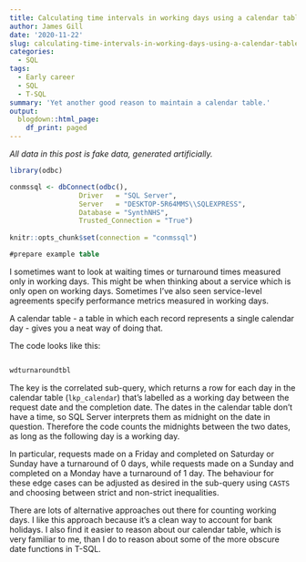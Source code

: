 ---
title: Calculating time intervals in working days using a calendar table
author: James Gill
date: '2020-11-22'
slug: calculating-time-intervals-in-working-days-using-a-calendar-table
categories:
  - SQL
tags:
  - Early career
  - SQL
  - T-SQL
summary: 'Yet another good reason to maintain a calendar table.'
output:
  blogdown::html_page:
    df_print: paged
---

*All data in this post is fake data, generated artificially.*

```{r setup, include=FALSE}
library(odbc)

conmssql <- dbConnect(odbc(),
                 Driver   = "SQL Server",
                 Server   = "DESKTOP-5R64MMS\\SQLEXPRESS",
                 Database = "SynthNHS",
                 Trusted_Connection = "True")
                 
knitr::opts_chunk$set(connection = "conmssql")                 
```

```{sql prepareexample, include=FALSE, code=readr::read_file("2020-11-22-prepare-example.sql")}
#prepare example table
```

I sometimes want to look at waiting times or turnaround times measured only in working days. This might be when thinking about a service which is only open on working days. Sometimes I've also seen service-level agreements specify performance metrics measured in working days.

A calendar table - a table in which each record represents a single calendar day - gives you a neat way of doing that.

The code looks like this:

```{sql wdturnaround, output.var = "wdturnaroundtbl", results = 'hide', code=readr::read_file("2020-11-22-turnaround-example.sql")}

```
``` {r wdturnaroundprint, echo = FALSE, rows.print = 20}
wdturnaroundtbl
```

The key is the correlated sub-query, which returns a row for each day in the calendar table (`lkp_calendar`) that's labelled as a working day between the request date and the completion date. The dates in the calendar table don't have a time, so SQL Server interprets them as midnight on the date in question. Therefore the code counts the midnights between the two dates, as long as the following day is a working day. 

In particular, requests made on a Friday and completed on Saturday or Sunday have a turnaround of 0 days, while requests made on a Sunday and completed on a Monday have a turnaround of 1 day. The behaviour for these edge cases can be adjusted as desired in the sub-query using `CASTS` and choosing between strict and non-strict inequalities.

There are lots of alternative approaches out there for counting working days. I like this approach because it's a clean way to account for bank holidays. I also find it easier to reason about our calendar table, which is very familiar to me, than I do to reason about some of the more obscure date functions in T-SQL.